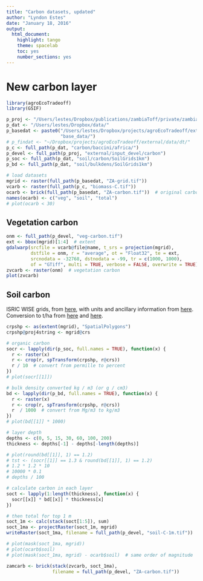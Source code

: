 ```yaml
---
title: "Carbon datasets, updated"
author: "Lyndon Estes"
date: "January 18, 2016"
output: 
  html_document:
    highlight: tango
    theme: spacelab
    toc: yes 
    number_sections: yes
---
```


# New carbon layer
```r
library(agroEcoTradeoff)
library(GSIF)

p_proj <- "/Users/lestes/Dropbox/publications/zambiaToff/private/zambiaToff/"
p_dat <- "/Users/lestes/Dropbox/data/"
p_basedat <- paste0("/Users/lestes/Dropbox/projects/agroEcoTradeoff/external/",
                    "base_data/")
# p_findat <- "~/Dropbox/projects/agroEcoTradeoff/external/data/dt/"
p_c <- full_path(p_dat, "carbon/baccini/africa/")
p_devel <- full_path(p_proj, "external/input_devel/carbon")
p_soc <- full_path(p_dat, "soil/carbon/SoilGrids1km")
p_bd <- full_path(p_dat, "soil/bulkdens/SoilGrids1km")

# load datasets
mgrid <- raster(full_path(p_basedat, "ZA-grid.tif"))
vcarb <- raster(full_path(p_c, "biomass-C.tif"))
ocarb <- brick(full_path(p_basedat, "ZA-carbon.tif"))  # original carbon
names(ocarb) <- c("veg", "soil", "total")
# plot(ocarb < 30)

```

## Vegetation carbon
```r
onm <- full_path(p_devel, "veg-carbon.tif")
ext <- bbox(mgrid)[1:4]  # extent   
gdalwarp(srcfile = vcarb@file@name, t_srs = projection(mgrid), 
         dstfile = onm, r = "average", ot = "Float32", te = ext, 
         srcnodata = -32768, dstnodata = -99, tr = c(1000, 1000), 
         of = "GTiff", multi = TRUE, verbose = FALSE, overwrite = TRUE)
zvcarb <- raster(onm)  # vegetation carbon
plot(zvcarb)

```

## Soil carbon

ISRIC WISE grids, from [here](http://soilgrids1km.isric.org), with units and ancillary information from [here](http://www.isric.org/content/faq-soilgrids#How_much_does_it_cost). Conversion to t/ha from [here](http://www.soilquality.org.au/factsheets/organic-carbon) and [here](https://www.agric.wa.gov.au/climate-change/what-soil-organic-carbon?page=0%2C1).
```r
crpshp <- as(extent(mgrid), "SpatialPolygons")
crpshp@proj4string <- mgrid@crs

# organic carbon 
socr <- lapply(dir(p_soc, full.names = TRUE), function(x) {
  r <- raster(x)
  r <- crop(r, spTransform(crpshp, r@crs))
  r / 10  # convert from permille to percent
})
# plot(socr[[1]])

# bulk density converted kg / m3 (or g / cm3)
bd <- lapply(dir(p_bd, full.names = TRUE), function(x) {
  r <- raster(x)
  r <- crop(r, spTransform(crpshp, r@crs))
  r  / 1000  # convert from Mg/m3 to kg/m3
})
# plot(bd[[1]] * 1000)

# layer depth
depths <- c(0, 5, 15, 30, 60, 100, 200) 
thickness <- depths[-1] - depths[-length(depths)]

# plot(round(bd[[1]], 1) == 1.2)
# tst <- (socr[[1]] == 1.3 & round(bd[[1]], 1) == 1.2)
# 1.2 * 1.2 * 10
# 10000 * 0.1
# depths / 100

# calculate carbon in each layer
soct <- lapply(1:length(thickness), function(x) {
  socr[[x]] * bd[[x]] * thickness[x]
})

# then total for top 1 m
soct_1m <- calc(stack(soct[1:5]), sum)
soct_1ma <- projectRaster(soct_1m, mgrid)
writeRaster(soct_1ma, filename = full_path(p_devel, "soil-C-1m.tif"))

# plot(mask(soct_1ma, mgrid))
# plot(ocarb$soil)
# plot(mask(soct_1ma, mgrid) - ocarb$soil)  # same order of magnitude

zamcarb <- brick(stack(zvcarb, soct_1ma), 
                 filename = full_path(p_devel, "ZA-carbon.tif"))

```




